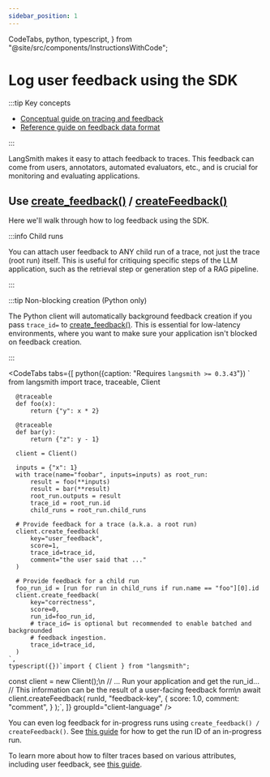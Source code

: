 ```yaml
---
sidebar_position: 1
---
```


  CodeTabs,
  python,
  typescript,
} from "@site/src/components/InstructionsWithCode";

# Log user feedback using the SDK

:::tip Key concepts

- [Conceptual guide on tracing and feedback](../../../observability/concepts)
- [Reference guide on feedback data format](/reference/data_formats/feedback_data_format)

:::

LangSmith makes it easy to attach feedback to traces. 
This feedback can come from users, annotators, automated evaluators, etc., and is crucial for monitoring and evaluating applications.

## Use [create_feedback()](https://docs.smith.langchain.com/reference/python/client/langsmith.client.Client#langsmith.client.Client.create_feedback) / [createFeedback()](https://docs.smith.langchain.com/reference/js/classes/client.Client#createfeedback)

Here we'll walk through how to log feedback using the SDK.

:::info Child runs

You can attach user feedback to ANY child run of a trace, not just the trace (root run) itself.
This is useful for critiquing specific steps of the LLM application, such as the retrieval step or generation step of a RAG pipeline.

:::

:::tip Non-blocking creation (Python only)

The Python client will automatically background feedback creation if you pass `trace_id=` to [create_feedback()](https://docs.smith.langchain.com/reference/python/client/langsmith.client.Client#langsmith.client.Client.create_feedback).
This is essential for low-latency environments, where you want to make sure your application isn't blocked on feedback creation.

:::

<CodeTabs
  tabs={[
    python({caption: "Requires `langsmith >= 0.3.43`"})
`
      from langsmith import trace, traceable, Client

      @traceable
      def foo(x):
          return {"y": x * 2}

      @traceable
      def bar(y):
          return {"z": y - 1}

      client = Client()

      inputs = {"x": 1}
      with trace(name="foobar", inputs=inputs) as root_run:
          result = foo(**inputs)
          result = bar(**result)
          root_run.outputs = result
          trace_id = root_run.id
          child_runs = root_run.child_runs

      # Provide feedback for a trace (a.k.a. a root run)
      client.create_feedback(
          key="user_feedback",
          score=1,
          trace_id=trace_id,
          comment="the user said that ..."
      )

      # Provide feedback for a child run
      foo_run_id = [run for run in child_runs if run.name == "foo"][0].id
      client.create_feedback(
          key="correctness",
          score=0,
          run_id=foo_run_id,
          # trace_id= is optional but recommended to enable batched and backgrounded 
          # feedback ingestion.
          trace_id=trace_id,
      )
    `,
    typescript({})`import { Client } from "langsmith";
const client = new Client();\n
// ... Run your application and get the run_id...
// This information can be the result of a user-facing feedback form\n
await client.createFeedback(
    runId,
    "feedback-key",
    {
        score: 1.0,
        comment: "comment",
    }
);`,
  ]}
  groupId="client-language"
/>

You can even log feedback for in-progress runs using `create_feedback() / createFeedback()`. See [this guide](../../../observability/how_to_guides/access_current_span) for how to get the run ID of an in-progress run.

To learn more about how to filter traces based on various attributes, including user feedback, see [this guide](../../../observability/how_to_guides/filter_traces_in_application).
